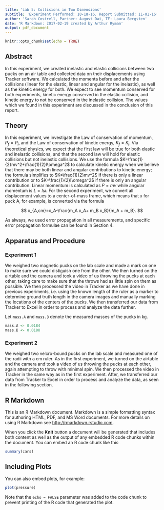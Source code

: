 ```yaml
---
title: 'Lab 5: Collisions in Two Dimensions'
subtitle: 'Experiment Performed: 10-18-16, Report Submitted: 11-01-16'
author: 'Sarah Costrell, Partner: August Dai, TF: Laura Bergsten'
date: 'R Markdown: 2017-02-19 created by Arthur Ryman'
output: pdf_document
---
```


```r
knitr::opts_chunk$set(echo = TRUE)
```

## Abstract

In this experiment, we created inelastic and elastic collisions between two pucks on an air table and 
collected data on their displacements using Tracker software. 
We calculated the momenta before and after the collisions (linear for the elastic, 
linear and angular for the inelastic), as well as the kinetic energy for both. 
We expect to see momentum conserved for both experiments, kinetic energy conserved in the elastic collision, and 
kinetic energy to not be conserved in the inelastic collision. 
The values which we found in this experiment are discussed in the conclusion of this report.

## Theory
In this experiment, we investigate the Law of conservation of momentum, $P_f=P_i$, and 
the Law of conservation of kinetic energy, $K_f=K_i$. 
Via theoretical physics, we expect that the first law will be true for both elastic and inelastic collisions, and 
that the second law will hold for elastic collisions but not inelastic collisions. 
We use the formula $K=\frac{1}{2}mv^2+\frac{1}{2}I\omega^2$ to calculate kinetic energy when 
we believe that there may be both linear and angular contributions to kinetic energy; 
the formula simplifies to $K=\frac{1}{2}mv^2$ if there is only a linear contribution or 
to $K=\frac{1}{2}I\omega^2$ if there is only an angular contribution. 
Linear momentum is calculated as $P=mv$ while angular momentum is $L=I\omega$. 
For the second experiment, we convert all displacement values to a center-of-mass frame, 
which means that $x$ for puck A, for example, is converted via the formula

$$
x_{A,cm}=x_A-\frac{m_A x_A+ m_B x_B}{m_A + m_B}.
$$

As always, we used error propagation in all measurements, and 
specific error propagation formulae can be found in Section 4.

## Apparatus and Procedure

\begin{figure}[t]
  \includegraphics{pucks.JPG}
  \caption{2 pucks on the airtable, along with a cm ruler on the right side.}
  \label{pucks}
\end{figure}

\begin{figure}[t]
  \includegraphics{camera.JPG}
  \caption{View of camera suspended above pucks and table.}
  \label{cam}
\end{figure}

### Experiment 1

We weighed two magnetic pucks on the lab scale and 
made a mark on one to make sure we could distiguish one from the other. 
We then turned on the airtable and the camera and took a video of us throwing the pucks at each other, 
taking care to make sure that the throws had as little spin on them as possible. 
We then processed the video in Tracker as we have done in previous experiments, 
i.e. using the known length of the ruler as a marker to determine ground truth length in the 
camera images and manually marking the locations of the centers of the pucks. 
We then transferred our data from Tracker to Excel in order to process and analyze the data further.

Let `mass.A` and `mass.B` denote the measured masses of the pucks in kg.
```r
mass.A <- 0.0184
mass.B <- 0.0188
```

### Experiment 2

We weighed two velcro-bound pucks on the lab scale and measured one of the radii with a cm ruler. 
As in the first experiment, we turned on the airtable and the camera and took a video of 
us throwing the pucks at each other, again attempting to throw with minimal spin. 
We then processed the video in Tracker in the same way as in the first experiment. 
After, we transferred our data from Tracker to Excel in order to process and analyze the data, 
as seen in the following section.






## R Markdown

This is an R Markdown document. Markdown is a simple formatting syntax for authoring HTML, PDF, and MS Word documents. For more details on using R Markdown see <http://rmarkdown.rstudio.com>.

When you click the **Knit** button a document will be generated that includes both content as well as the output of any embedded R code chunks within the document. You can embed an R code chunk like this:

```r
summary(cars)
```

## Including Plots

You can also embed plots, for example:

```r
plot(pressure)
```

Note that the `echo = FALSE` parameter was added to the code chunk to prevent printing of the R code that generated the plot.
